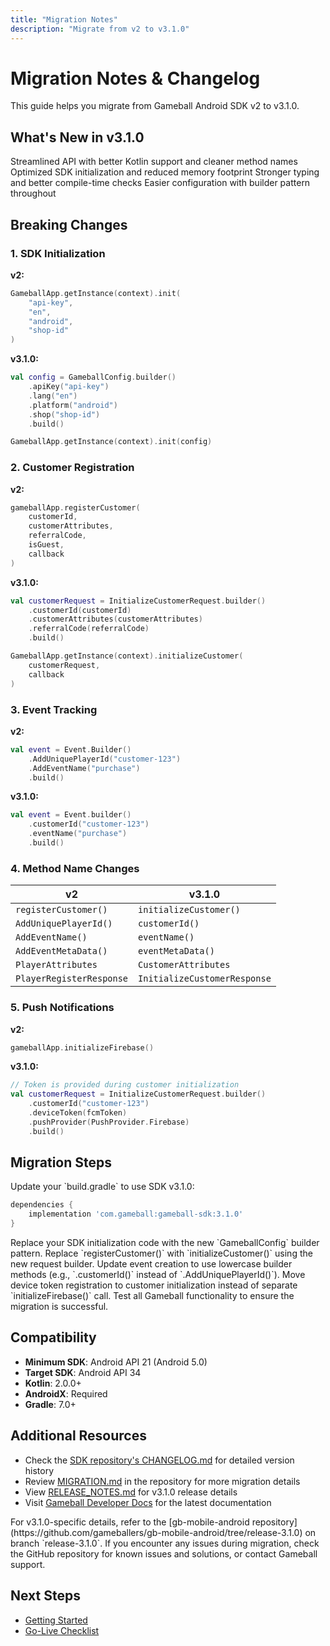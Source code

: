 ```yaml
---
title: "Migration Notes"
description: "Migrate from v2 to v3.1.0"
---
```


# Migration Notes & Changelog

This guide helps you migrate from Gameball Android SDK v2 to v3.1.0.

## What's New in v3.1.0

<CardGroup cols={2}>
<Card title="Improved API" icon="code">
Streamlined API with better Kotlin support and cleaner method names
</Card>

<Card title="Better Performance" icon="gauge-high">
Optimized SDK initialization and reduced memory footprint
</Card>

<Card title="Enhanced Type Safety" icon="shield">
Stronger typing and better compile-time checks
</Card>

<Card title="Simplified Configuration" icon="sliders">
Easier configuration with builder pattern throughout
</Card>
</CardGroup>

## Breaking Changes

### 1. SDK Initialization

**v2:**
```kotlin
GameballApp.getInstance(context).init(
    "api-key",
    "en",
    "android",
    "shop-id"
)
```

**v3.1.0:**
```kotlin
val config = GameballConfig.builder()
    .apiKey("api-key")
    .lang("en")
    .platform("android")
    .shop("shop-id")
    .build()

GameballApp.getInstance(context).init(config)
```

### 2. Customer Registration

**v2:**
```kotlin
gameballApp.registerCustomer(
    customerId,
    customerAttributes,
    referralCode,
    isGuest,
    callback
)
```

**v3.1.0:**
```kotlin
val customerRequest = InitializeCustomerRequest.builder()
    .customerId(customerId)
    .customerAttributes(customerAttributes)
    .referralCode(referralCode)
    .build()

GameballApp.getInstance(context).initializeCustomer(
    customerRequest,
    callback
)
```

### 3. Event Tracking

**v2:**
```kotlin
val event = Event.Builder()
    .AddUniquePlayerId("customer-123")
    .AddEventName("purchase")
    .build()
```

**v3.1.0:**
```kotlin
val event = Event.builder()
    .customerId("customer-123")
    .eventName("purchase")
    .build()
```

### 4. Method Name Changes

| v2 | v3.1.0 |
|--------|--------|
| `registerCustomer()` | `initializeCustomer()` |
| `AddUniquePlayerId()` | `customerId()` |
| `AddEventName()` | `eventName()` |
| `AddEventMetaData()` | `eventMetaData()` |
| `PlayerAttributes` | `CustomerAttributes` |
| `PlayerRegisterResponse` | `InitializeCustomerResponse` |

### 5. Push Notifications

**v2:**
```kotlin
gameballApp.initializeFirebase()
```

**v3.1.0:**
```kotlin
// Token is provided during customer initialization
val customerRequest = InitializeCustomerRequest.builder()
    .customerId("customer-123")
    .deviceToken(fcmToken)
    .pushProvider(PushProvider.Firebase)
    .build()
```

## Migration Steps

<Steps>
<Step title="Update Dependency">
Update your `build.gradle` to use SDK v3.1.0:

```groovy
dependencies {
    implementation 'com.gameball:gameball-sdk:3.1.0'
}
```
</Step>

<Step title="Update Initialization">
Replace your SDK initialization code with the new `GameballConfig` builder pattern.
</Step>

<Step title="Update Customer Registration">
Replace `registerCustomer()` with `initializeCustomer()` using the new request builder.
</Step>

<Step title="Update Event Tracking">
Update event creation to use lowercase builder methods (e.g., `.customerId()` instead of `.AddUniquePlayerId()`).
</Step>

<Step title="Update Push Notifications">
Move device token registration to customer initialization instead of separate `initializeFirebase()` call.
</Step>

<Step title="Test Thoroughly">
Test all Gameball functionality to ensure the migration is successful.
</Step>
</Steps>

## Compatibility

- **Minimum SDK**: Android API 21 (Android 5.0)
- **Target SDK**: Android API 34
- **Kotlin**: 2.0.0+
- **AndroidX**: Required
- **Gradle**: 7.0+

## Additional Resources

- Check the [SDK repository's CHANGELOG.md](https://github.com/gameballers/gb-mobile-android/blob/release-3.1.0/CHANGELOG.md) for detailed version history
- Review [MIGRATION.md](https://github.com/gameballers/gb-mobile-android/blob/release-3.1.0/MIGRATION.md) in the repository for more migration details
- View [RELEASE_NOTES.md](https://github.com/gameballers/gb-mobile-android/blob/release-3.1.0/RELEASE_NOTES.md) for v3.1.0 release details
- Visit [Gameball Developer Docs](https://developer.gameball.co) for the latest documentation

<Warning>
For v3.1.0-specific details, refer to the [gb-mobile-android repository](https://github.com/gameballers/gb-mobile-android/tree/release-3.1.0) on branch `release-3.1.0`.
</Warning>

<Tip>
If you encounter any issues during migration, check the GitHub repository for known issues and solutions, or contact Gameball support.
</Tip>

## Next Steps

- [Getting Started](/installation-guide/android-v3/getting-started)
- [Go-Live Checklist](/installation-guide/android-v3/go-live-checklist)

